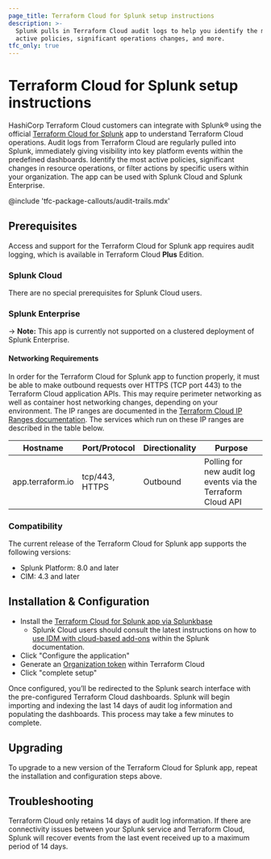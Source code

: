 ```yaml
---
page_title: Terraform Cloud for Splunk setup instructions
description: >-
  Splunk pulls in Terraform Cloud audit logs to help you identify the most
  active policies, significant operations changes, and more.
tfc_only: true
---
```


# Terraform Cloud for Splunk setup instructions

HashiCorp Terraform Cloud customers can integrate with Splunk® using the official [Terraform Cloud for Splunk](https://splunkbase.splunk.com/app/5141/) app to understand Terraform Cloud operations. Audit logs from Terraform Cloud are regularly pulled into Splunk, immediately giving visibility into key platform events within the predefined dashboards. Identify the most active policies, significant changes in resource operations, or filter actions by specific users within your organization. The app can be used with Splunk Cloud and Splunk Enterprise.

<!-- BEGIN: TFC:only name:pnp-callout -->
@include 'tfc-package-callouts/audit-trails.mdx'
<!-- END: TFC:only name:pnp-callout -->

## Prerequisites

Access and support for the Terraform Cloud for Splunk app requires audit logging, which is available in Terraform Cloud **Plus** Edition.

### Splunk Cloud

There are no special prerequisites for Splunk Cloud users.

### Splunk Enterprise

-> **Note:** This app is currently not supported on a clustered deployment of Splunk Enterprise.

#### Networking Requirements

In order for the Terraform Cloud for Splunk app to function properly, it must be able to make outbound requests over HTTPS (TCP port 443) to the Terraform Cloud application APIs. This may require perimeter networking as well as container host networking changes, depending on your environment. The IP ranges are documented in the [Terraform Cloud IP Ranges documentation](/terraform/cloud-docs/architectural-details/ip-ranges). The services which run on these IP ranges are described in the table below.

| Hostname         | Port/Protocol  | Directionality | Purpose                                                      |
| ---------------- | -------------- | -------------- | ------------------------------------------------------------ |
| app.terraform.io | tcp/443, HTTPS | Outbound       | Polling for new audit log events via the Terraform Cloud API |

### Compatibility

The current release of the Terraform Cloud for Splunk app supports the following versions:

* Splunk Platform: 8.0 and later
* CIM: 4.3 and later

## Installation & Configuration

* Install the [Terraform Cloud for Splunk app via Splunkbase](https://splunkbase.splunk.com/app/5141/)
  * Splunk Cloud users should consult the latest instructions on how to [use IDM with cloud-based add-ons](https://docs.splunk.com/Documentation/SplunkCloud/8.0.2007/Admin/IntroGDI#Use_IDM_with_cloud-based_add-ons) within the Splunk documentation.
* Click "Configure the application"
* Generate an [Organization token](/terraform/cloud-docs/users-teams-organizations/api-tokens#organization-api-tokens) within Terraform Cloud
* Click "complete setup"

Once configured, you’ll be redirected to the Splunk search interface with the pre-configured Terraform Cloud dashboards. Splunk will begin importing and indexing the last 14 days of audit log information and populating the dashboards. This process may take a few minutes to complete.

## Upgrading

To upgrade to a new version of the Terraform Cloud for Splunk app, repeat the installation and configuration steps above.

## Troubleshooting

Terraform Cloud only retains 14 days of audit log information. If there are connectivity issues between your Splunk service and Terraform Cloud, Splunk will recover events from the last event received up to a maximum period of 14 days.
